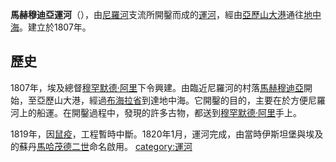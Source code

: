 '''馬赫穆迪亞運河'''（{{lang-en|Mahmoudiyah Canal}}），由[[尼羅河|尼羅河]]支流所開鑿而成的[[運河|運河]]，經由[[亞歷山大港|亞歷山大港]]通往[[地中海|地中海]]。建立於1807年。
==歷史==
1807年，埃及總督[[穆罕默德·阿里帕夏|穆罕默德·阿里]]下令興建。由臨近尼羅河的村落[[馬赫穆迪亞_(埃及)|馬赫穆迪亞]]開始，至亞歷山大港，經過[[布海拉省|布海拉省]]到達地中海。它開鑿的目的，主要在於方便尼羅河上的船運。在開鑿過程中，發現的許多古物，都送到[[穆罕默德·阿里帕夏|穆罕默德·阿里]]手上。

1819年，因[[鼠疫|鼠疫]]，工程暫時中斷。1820年1月，運河完成，由當時伊斯坦堡與埃及的蘇丹[[馬哈茂德二世|馬哈茂德二世]]命名啟用。
{{DEFAULTSORT:Mahmoudiyah Canal}}
{{Egypt-stub}}
[[category:運河|category:運河]]